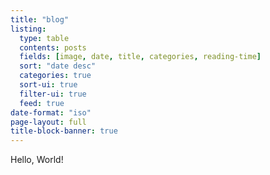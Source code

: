 ```yaml
---
title: "blog"
listing:
  type: table
  contents: posts
  fields: [image, date, title, categories, reading-time]
  sort: "date desc"
  categories: true
  sort-ui: true
  filter-ui: true
  feed: true
date-format: "iso"
page-layout: full
title-block-banner: true
---
```


Hello, World!
